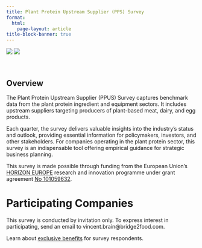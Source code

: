 ```yaml
---
title: Plant Protein Upstream Supplier (PPS) Survey
format: 
  html:
    page-layout: article
title-block-banner: true
---
```


```{=html}
<div class="grid project-logos">
  <span class="g-col-6 my-auto"><img src="/assets/images/logos/EN_Co-fundedbytheEU_RGB_POS.png" class="img-fluid"></span>
  <span class="g-col-6 my-auto px-5"><img src="/assets/images/logos/giantleaps.png" class="img-fluid"></span>
</div>
```
<br>

::: {.hidden}
# Overview 
:::

The Plant Protein Upstream Supplier (PPUS) Survey captures benchmark data from the plant protein ingredient and equipment sectors. It includes upstream suppliers targeting producers of plant-based meat, dairy, and egg products.

Each quarter, the survey delivers valuable insights into the industry’s status and outlook, providing essential information for policymakers, investors, and other stakeholders. For companies operating in the plant protein sector, this survey is an indispensable tool offering empirical guidance for strategic business planning.

This survey is made possible through funding from the European Union's [HORIZON EUROPE](https://research-and-innovation.ec.europa.eu/funding/funding-opportunities/funding-programmes-and-open-calls/horizon-europe_en) research and innovation programme under grant agreement [No 101059632](https://ec.europa.eu/info/funding-tenders/opportunities/portal/screen/opportunities/projects-details/43108390/101059632/HORIZON).

# Participating Companies

This survey is conducted by invitation only. To express interest in participating, send an email to vincent.brain@bridge2food.com.

Learn about [exclusive benefits](/surveys/#data-providers) for survey respondents.

